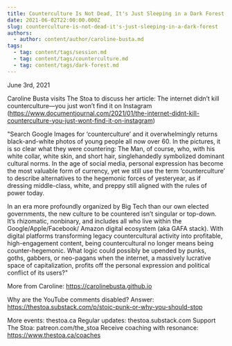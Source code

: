 ```yaml
---
title: Counterculture Is Not Dead, It's Just Sleeping in a Dark Forest
date: 2021-06-02T22:00:00.000Z
slug: counterculture-is-not-dead-it's-just-sleeping-in-a-dark-forest
authors:
  - author: content/author/caroline-busta.md
tags:
  - tag: content/tags/session.md
  - tag: content/tags/counterculture.md
  - tag: content/tags/dark-forest.md
---
```


June 3rd, 2021

Caroline Busta visits The Stoa to discuss her article: The internet didn’t kill counterculture—you just won’t find it on Instagram (https://www.documentjournal.com/2021/01/the-internet-didnt-kill-counterculture-you-just-wont-find-it-on-instagram)

"Search Google Images for ‘counterculture’ and it overwhelmingly returns black-and-white photos of young people all now over 60. In the pictures, it is so clear what they were countering: The Man, of course, who, with his white collar, white skin, and short hair, singlehandedly symbolized dominant cultural norms. In the age of social media, personal expression has become the most valuable form of currency, yet we still use the term ‘counterculture’ to describe alternatives to the hegemonic forces of yesteryear, as if dressing middle-class, white, and preppy still aligned with the rules of power today.

In an era more profoundly organized by Big Tech than our own elected governments, the new culture to be countered isn’t singular or top-down. It’s rhizomatic, nonbinary, and includes all who live within the Google/Apple/Facebook/ Amazon digital ecosystem (aka GAFA stack). With digital platforms transforming legacy countercultural activity into profitable, high-engagement content, being countercultural no longer means being counter-hegemonic. What logic could possibly be upended by punks, goths, gabbers, or neo-pagans when the internet, a massively lucrative space of capitalization, profits off the personal expression and political conflict of its users?"

More from Caroline: https://carolinebusta.github.io

Why are the YouTube comments disabled? Answer: https://thestoa.substack.com/p/stoic-punk-or-why-you-should-stop

More events: thestoa.ca 
Regular updates: thestoa.substack.com 
Support The Stoa: patreon.com/the_stoa 
Receive coaching with resonance: https://www.thestoa.ca/coaches
